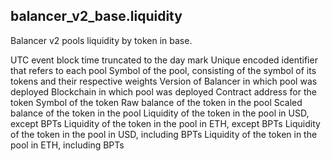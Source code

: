 ## balancer_v2_base.liquidity 
Balancer v2 pools liquidity by token in base.


<ParamField path="day">
UTC event block time truncated to the day mark
</ParamField>
<ParamField path="pool_id">
Unique encoded identifier that refers to each pool
</ParamField>
<ParamField path="pool_address">

</ParamField>
<ParamField path="pool_symbol">
Symbol of the pool, consisting of the symbol of its tokens and their respective weights
</ParamField>
<ParamField path="version">
Version of Balancer in which pool was deployed
</ParamField>
<ParamField path="blockchain">
Blockchain in which pool was deployed
</ParamField>
<ParamField path="token_address">
Contract address for the token
</ParamField>
<ParamField path="token_symbol">
Symbol of the token
</ParamField>
<ParamField path="token_balance_raw">
Raw balance of the token in the pool
</ParamField>
<ParamField path="token_balance">
Scaled balance of the token in the pool
</ParamField>
<ParamField path="protocol_liquidity_usd">
Liquidity of the token in the pool in USD, except BPTs
</ParamField>
<ParamField path="protocol_liquidity_eth">
Liquidity of the token in the pool in ETH, except BPTs
</ParamField>
<ParamField path="pool_liquidity_usd">
Liquidity of the token in the pool in USD, including BPTs
</ParamField>
<ParamField path="pool_liquidity_eth">
Liquidity of the token in the pool in ETH, including BPTs
</ParamField>
